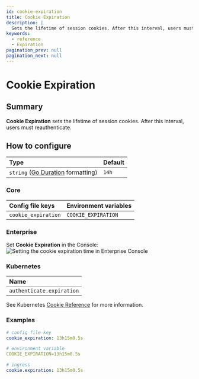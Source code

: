 ```yaml
---
id: cookie-expiration
title: Cookie Expiration
description: |
  Sets the lifetime of session cookies. After this interval, users must reauthenticate.
keywords:
  - reference
  - Expiration
pagination_prev: null
pagination_next: null
---
```



# Cookie Expiration

## Summary

**Cookie Expiration** sets the lifetime of session cookies. After this interval, users must reauthenticate.

## How to configure

| **Type** | **Default** |
| :-- | :-- |
| `string` ([Go Duration](https://golang.org/pkg/time/#Duration.String) formatting) | `14h` |

<Tabs>
<TabItem value="Core" label="Core">

### Core

| **Config file keys** | **Environment variables** |
| :------------------- | :------------------------ |
| `cookie_expiration`  | `COOKIE_EXPIRATION`       |

</TabItem>
<TabItem value="Enterprise" label="Enterprise">

### Enterprise

Set **Cookie Expiration** in the Console: ![Setting the cookie expiration time in Enterprise Console](./img/cookies/cookies-expiration.png)

</TabItem>
<TabItem value="Kubernetes" label="Kubernetes">

### Kubernetes

| **Name**                  |
| :------------------------ |
| `authenticate.expiration` |

See Kubernetes [Cookie Reference](/docs/deploying/k8s/reference#cookie) for more information.

</TabItem>
</Tabs>

### Examples

```yaml
# config file key
cookie_expiration: 13h15m0.5s

# environment variable
COOKIE_EXPIRATION=13h15m0.5s

# ingress
cookie.expiration: 13h15m0.5s
```
